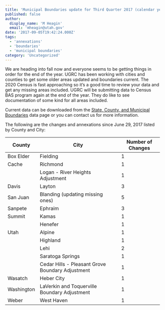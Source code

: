 ```yaml
---
title: 'Municipal Boundaries update for Third Quarter 2017 (calendar year)'
published: false
author:
  display_name: 'M Heagin'
  email: 'mheagin@utah.gov'
date: '2017-09-05T19:42:24.000Z'
tags:
  - 'annexations'
  - 'boundaries'
  - 'municipal boundaries'
category: 'Uncategorized'
---
```


We are heading into fall now and everyone seems to be getting things in order for the end of the year. UGRC has been working with cities and counties to get some older areas updated and boundaries current. The 2020 Census is fast approaching so it’s a good time to review your data and get any missing areas included. UGRC will be submitting data to Census BAS program again at the end of the year. They do like to see documentation of some kind for all areas included.

Current data can be downloaded from the [State, County, and Municipal Boundaries](/products/sgid/boundaries/municipal) data page or you can contact us for more information.

<Contacts subject={frontmatter.title} contactKey='boundaries' />

The following are the changes and annexations since June 29, 2017 listed by County and City:

| County     | City                                             | Number of Changes |
| ---------- | ------------------------------------------------ | ----------------- |
| Box Elder  | Fielding                                         | 1                 |
| Cache      | Richmond                                         | 1                 |
|            | Logan - River Heights Adjustment                 | 1                 |
| Davis      | Layton                                           | 3                 |
| San Juan   | Blanding (updating missing ones)                 | 5                 |
| Sanpete    | Ephraim                                          | 3                 |
| Summit     | Kamas                                            | 1                 |
|            | Henefer                                          | 1                 |
| Utah       | Alpine                                           | 1                 |
|            | Highland                                         | 1                 |
|            | Lehi                                             | 2                 |
|            | Saratoga Springs                                 | 1                 |
|            | Cedar Hills - Pleasant Grove Boundary Adjustment | 1                 |
| Wasatch    | Heber City                                       | 1                 |
| Washington | LaVerkin and Toquerville Boundary Adjustment     | 1                 |
| Weber      | West Haven                                       | 1                 |
